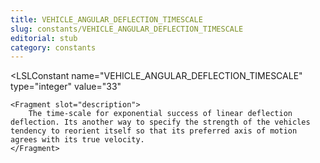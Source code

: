 ```yaml
---
title: VEHICLE_ANGULAR_DEFLECTION_TIMESCALE
slug: constants/VEHICLE_ANGULAR_DEFLECTION_TIMESCALE
editorial: stub
category: constants
---
```


<LSLConstant
	name="VEHICLE_ANGULAR_DEFLECTION_TIMESCALE"
	type="integer"
	value="33"
>
	<Fragment slot="description">
		The time-scale for exponential success of linear deflection deflection. Its another way to specify the strength of the vehicles tendency to reorient itself so that its preferred axis of motion agrees with its true velocity.
	</Fragment>
</LSLConstant>
